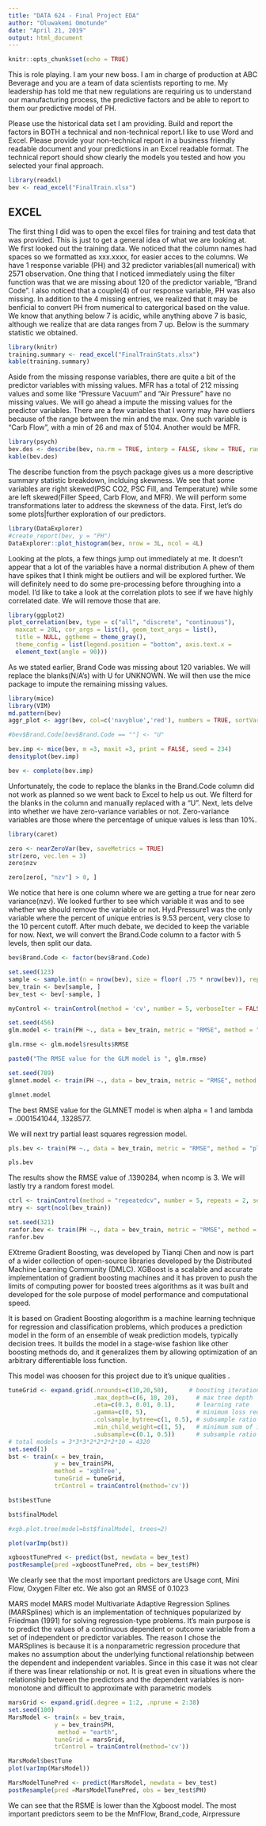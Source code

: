 ---
title: "DATA 624 - Final Project EDA"
author: "Oluwakemi Omotunde"
date: "April 21, 2019"
output: html_document
---

```{r setup, include=FALSE}
knitr::opts_chunk$set(echo = TRUE)
```
This is role playing.  I am your new boss.  I am in charge of production at ABC Beverage and you are a team of data scientists reporting to me.  My leadership has told me that new regulations are requiring us to understand our manufacturing process, the predictive factors and be able to report to them our predictive model of PH.

Please use the historical data set I am providing.  Build and report the factors in BOTH a technical and non-technical report.I like to use Word and Excel.  Please provide your non-technical report in a business friendly readable document and your predictions in an Excel readable format. The technical report should show clearly the models you tested and how you selected your final approach.

```{r load data, echo=FALSE, message=FALSE, warning=FALSE, paged.print=FALSE}
library(readxl)
bev <- read_excel("FinalTrain.xlsx")
```


## EXCEL

The first thing I did was to open the excel files for training and test data that was provided. This is just to get a general idea of what we are looking at. We first looked out the training data. We noticed that the column names had spaces so we formatted as xxx.xxxx, for easier acces to the columns. We have 1 response variable (PH) and 32 predictor variables(all numerical) with 2571 observation. One thing that I noticed immediately using the filter function was that we are missing about 120 of the predictor variable, "Brand Code". I also noticed that a couple(4) of our response variable, PH was also missing. In addition to the 4 missing entries, we realized that it may be benficial to convert PH from numerical to catergorical based on the value. We know that anything below 7 is acidic, while anything above 7 is basic, although we realize that are data ranges from 7 up.  Below is the summary statistic we obtained.

```{r load statistics, echo=FALSE}
library(knitr)
training.summary <- read_excel("FinalTrainStats.xlsx")
kable(training.summary)
```

Aside from the missing response variables, there are quite a bit of the predictor variables with missing values. MFR has a total of 212 missing values and some like "Pressure Vacuum" and "Air Pressure" have no missing values. We will go ahead a impute the missing values for the predictor variables. There are a few variables that I worry may have outliers because of the range between the min and the max. One such variable is "Carb Flow", with a min of 26 and max of 5104. Another would be MFR. 

```{r bev describe, echo=FALSE, message=FALSE, warning=FALSE, paged.print=FALSE}
library(psych)
bev.des <- describe(bev, na.rm = TRUE, interp = FALSE, skew = TRUE, ranges = TRUE, trim = .1, type = 3, check = TRUE, fast = FALSE, quant = c(.25,.75), IQR = TRUE)
kable(bev.des)
```

The describe function from the psych package gives us a more descriptive summary statistic breakdown, inclduing skewness. We see that some variables are right skewed(PSC CO2, PSC Fill, and Temperature) while some are left skewed(Filler Speed, Carb Flow, and MFR). We will perform some transformations later to address the skewness of the data. First, let's do some plots|further exploration of our predictors.

```{r plot predictors, echo=TRUE, message=FALSE, warning=FALSE, paged.print=FALSE}
library(DataExplorer)
#create_report(bev, y = "PH")
DataExplorer::plot_histogram(bev, nrow = 3L, ncol = 4L)
```

Looking at the plots, a few things jump out immediately at me. It doesn't appear that a lot of the variables have a normal distribution A phew of them have spikes that I think might be outliers and will be explored further. We will definitely need to do some pre-processing before throughing into a model. I'd like to take a look at the correlation plots to see if we have highly correlated date. We will remove those that are. 

```{r correlation, message=TRUE, warning=TRUE, paged.print=TRUE}
library(ggplot2)
plot_correlation(bev, type = c("all", "discrete", "continuous"),
  maxcat = 20L, cor_args = list(), geom_text_args = list(),
  title = NULL, ggtheme = theme_gray(),
  theme_config = list(legend.position = "bottom", axis.text.x =
  element_text(angle = 90)))
```

As we stated earlier, Brand Code was missing about 120 variables. We will replace the blanks(N/A's) with U for UNKNOWN. We will then use the mice package to impute the remaining missing values.

```{r imputations, message=TRUE, warning=TRUE, paged.print=TRUE}
library(mice)
library(VIM)
md.pattern(bev)
aggr_plot <- aggr(bev, col=c('navyblue','red'), numbers = TRUE, sortVars = TRUE, labels = colnames(bev), cex.axis = .7, gap = 3, ylab =c ("Histogram of missing data","Pattern"))

#bev$Brand.Code[bev$Brand.Code == ""] <- "U"

bev.imp <- mice(bev, m =3, maxit =3, print = FALSE, seed = 234)
densityplot(bev.imp)

bev <- complete(bev.imp)
```
Unfortunately, the code to replace the blanks in the Brand.Code column did not work as planned so we went back to Excel to help us out. We filterd for the blanks in the column and manually replaced with a "U". Next, lets delve into whether we have zero-variance variables or not. Zero-variance variables are those where the percentage of unique values is less than 10%. 

```{r near 0 variance, message=TRUE, warning=TRUE, paged.print=TRUE}
library(caret)

zero <- nearZeroVar(bev, saveMetrics = TRUE)
str(zero, vec.len = 3)
zero$nzv

zero[zero[, "nzv"] > 0, ]
```

We notice that here is one column where we are getting a true for near zero variance(nzv). We looked further to see which variable it was and to see whether we should remove the variable or not. Hyd.Pressure1 was the only variable where the percent of unique entries is 9.53 percent, very close to the 10 percent cutoff. After much debate, we decided to keep the variable for now. Next, we will convert the Brand.Code column to a factor with 5 levels, then split our data. 

```{r split data, message=TRUE, warning=TRUE, paged.print=TRUE}
bev$Brand.Code <- factor(bev$Brand.Code)

set.seed(123)
sample <- sample.int(n = nrow(bev), size = floor( .75 * nrow(bev)), replace = FALSE)
bev_train <- bev[sample, ]
bev_test <- bev[-sample, ]

myControl <- trainControl(method = 'cv', number = 5, verboseIter = FALSE, savePredictions = TRUE, allowParallel = TRUE)
```


```{r GLM MODEL, message=TRUE, warning=TRUE, paged.print=TRUE}
set.seed(456)
glm.model <- train(PH ~., data = bev_train, metric = "RMSE", method = "glm", preProcess = c("center", "scale", "BoxCox"), trControl = myControl)

glm.rmse <- glm.model$results$RMSE

paste0("The RMSE value for the GLM model is ", glm.rmse)
```

```{r glmnet model, message=TRUE, warning=TRUE, paged.print=TRUE}
set.seed(789)
glmnet.model <- train(PH ~., data = bev_train, metric = "RMSE", method = "glmnet", preProcess = c("center", "scale", "BoxCox"), trControl = myControl)

glmnet.model
```
The best RMSE value for the GLMNET model is when alpha = 1 and lambda = .0001541044, .1328577. 

We will next try partial least squares regression model.
```{r partial least squares, message=TRUE, warning=TRUE, paged.print=TRUE}
pls.bev <- train(PH ~., data = bev_train, metric = "RMSE", method = "pls", tunelength = 15, preProcess = c("center", "scale", "BoxCox"), trControl = myControl)

pls.bev
```
The results show the RMSE value of .1390284, when ncomp is 3. We will lastly try a random forest model. 

```{r random forest, message=TRUE, warning=TRUE, paged.print=TRUE}
ctrl <- trainControl(method = "repeatedcv", number = 5, repeats = 2, search = "random", allowParallel = TRUE)
mtry <- sqrt(ncol(bev_train))

set.seed(321)
ranfor.bev <- train(PH ~., data = bev_train, metric = "RMSE", method = "rf", tunelength = 5, trControl = ctrl, importance = T)
ranfor.bev
```

EXtreme Gradient Boosting, was developed by Tianqi Chen and now is part of a wider collection of open-source libraries developed by the Distributed Machine Learning Community (DMLC). XGBoost is a scalable and accurate implementation of gradient boosting machines and it has proven to push the limits of computing power for boosted trees algorithms as it was built and developed for the sole purpose of model performance and computational speed. 

It is based on Gradient Boosting alogorithm is a machine learning technique for regression and classification problems, which produces a prediction model in the form of an ensemble of weak prediction models, typically decision trees. It builds the model in a stage-wise fashion like other boosting methods do, and it generalizes them by allowing optimization of an arbitrary differentiable loss function.

This model was choosen for this project due to it's unique qualities
.
```{r boost, message=TRUE, warning=TRUE, paged.print=TRUE}
tuneGrid <- expand.grid(.nrounds=c(10,20,50),      # boosting iterations (trees)
                        .max_depth=c(6, 10, 20),     # max tree depth
                        .eta=c(0.3, 0.01, 0.1),      # learning rate
                        .gamma=c(0, 5),              # minimum loss reduction
                        .colsample_bytree=c(1, 0.5), # subsample ratio of columns
                        .min_child_weight=c(1, 5),   # minimum sum of instance weight
                        .subsample=c(0.1, 0.5))      # subsample ratio of rows
# total models = 3*3*3*2*2*2*2*10 = 4320
set.seed(1)
bst <- train(x = bev_train,
             y = bev_train$PH,
             method = 'xgbTree',
             tuneGrid = tuneGrid,
             trControl = trainControl(method='cv'))
```

```{r boost results}
bst$bestTune
```

```{r}
bst$finalModel
```

```{r}
#xgb.plot.tree(model=bst$finalModel, trees=2)
```

```{r boost variable importance}
plot(varImp(bst))
```

```{r}
xgboostTunePred <- predict(bst, newdata = bev_test)
postResample(pred =xgboostTunePred, obs = bev_test$PH) 
```
We clearly see that the most important predictors are Usage cont, Mini Flow, Oxygen Filter etc. We also got an RMSE of 0.1023


MARS model
MARS model Multivariate Adaptive Regression Splines (MARSplines) which is an implementation of techniques popularized by Friedman (1991) for solving regression-type problems. It's main purpose is to predict the values of a continuous dependent or outcome variable from a set of independent or predictor variables. The reason I chose the MARSplines is because it is a nonparametric regression procedure that makes no assumption about the underlying functional relationship between the dependent and independent variables. Since in this case it was not clear if there was linear relationship or not. It is great even in situations where the relationship between the predictors and the dependent variables is non-monotone and difficult to approximate with parametric models

```{r MARS model}
marsGrid <- expand.grid(.degree = 1:2, .nprune = 2:38) 
set.seed(100)
MarsModel <- train(x = bev_train,
             y = bev_train$PH,
              method = "earth",
             tuneGrid = marsGrid,
             trControl = trainControl(method='cv'))
```

```{r}
MarsModel$bestTune
plot(varImp(MarsModel))
```

```{r}
MarsModelTunePred <- predict(MarsModel, newdata = bev_test)
postResample(pred =MarsModelTunePred, obs = bev_test$PH) 
```

We can see that the RSME is lower than the Xgboost model.
The most important predictors seem to be the MnfFlow, Brand_code, Airpressure